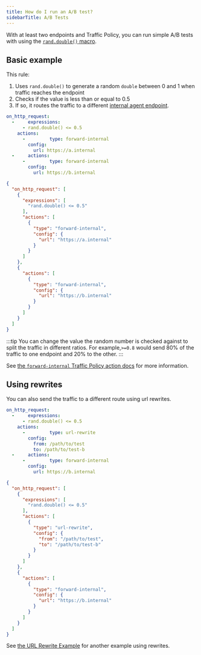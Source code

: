 ```yaml
---
title: How do I run an A/B test?
sidebarTitle: A/B Tests
---
```




With at least two endpoints and Traffic Policy, you can run simple A/B tests with using the [`rand.double()` macro](/docs/traffic-policy/macros/#randdouble---double).

## Basic example

This rule:

1. Uses `rand.double()` to generate a random `double` between 0 and 1 when traffic reaches the endpoint
1. Checks if the value is less than or equal to 0.5
1. If so, it routes the traffic to a different [internal agent endpoint](/universal-gateway/internal-endpoints/).

<CodeGroup>

```yaml policy.yml
on_http_request:
  -     expressions:
      - rand.double() <= 0.5
    actions:
      -         type: forward-internal
        config:
          url: https://a.internal
  -     actions:
      -         type: forward-internal
        config:
          url: https://b.internal
```

```json policy.json
{
  "on_http_request": [
    {
      "expressions": [
        "rand.double() <= 0.5"
      ],
      "actions": [
        {
          "type": "forward-internal",
          "config": {
            "url": "https://a.internal"
          }
        }
      ]
    },
    {
      "actions": [
        {
          "type": "forward-internal",
          "config": {
            "url": "https://b.internal"
          }
        }
      ]
    }
  ]
}
```

</CodeGroup>

:::tip
You can change the value the random number is checked against to split the traffic in different ratios. For example,`>=0.8` would send 80% of the traffic to one endpoint and 20% to the other.
:::

See [the `forward-internal` Traffic Policy action docs](/traffic-policy/actions/forward-internal/) for more information.

## Using rewrites

You can also send the traffic to a different route using url rewrites.

<CodeGroup>

```yaml policy.yml
on_http_request:
  -     expressions:
      - rand.double() <= 0.5
    actions:
      -         type: url-rewrite
        config:
          from: /path/to/test
          to: /path/to/test-b
  -     actions:
      -         type: forward-internal
        config:
          url: https://b.internal
```

```json policy.json
{
  "on_http_request": [
    {
      "expressions": [
        "rand.double() <= 0.5"
      ],
      "actions": [
        {
          "type": "url-rewrite",
          "config": {
            "from": "/path/to/test",
            "to": "/path/to/test-b"
          }
        }
      ]
    },
    {
      "actions": [
        {
          "type": "forward-internal",
          "config": {
            "url": "https://b.internal"
          }
        }
      ]
    }
  ]
}
```

</CodeGroup>

See [the URL Rewrite Example](/docs/traffic-policy/examples/url-rewrites) for another example using rewrites.
